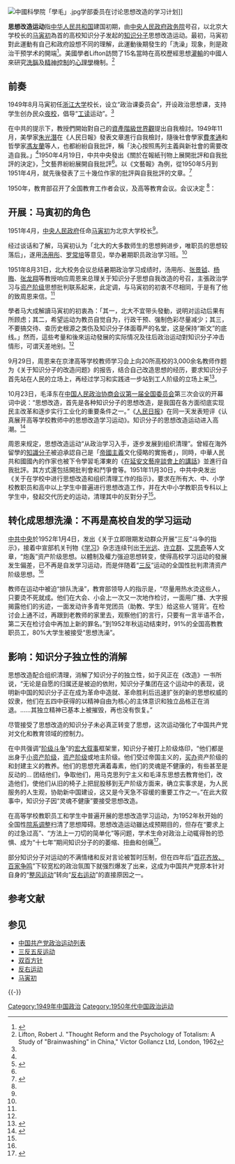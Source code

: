 [[File:中國科學院「學毛」.jpg|thumb]]学部委员在讨论思想改造的学习计划]]

'''思想改造运动'''指[[中华人民共和国|中华人民共和国]]建国初期，由[[中央人民政府政务院|中央人民政府政务院]]号召，以北京大学校长的[[马寅初|马寅初]]為首的高校知识分子发起的[[知识分子|知识分子]]思想改造运动。最初，马寅初對此運動有自己和政府設想不同的理解，此運動後期發生的「洗澡」现象，則是政治干预学术的開端<ref name="马大成2012">{{citation |author=马大成 |title=马寅初对建国初期高校知识分子思想改造运动的理解与把握 |url=http://www.hprc.org.cn/gsyj/zzs/zzsxs/201208/P020120809458995977021.pdf |accessdate=28 July 2014 |series=浙江工商大学学报 |date=2012年3月 |language=zh-cn |pages=66–71 |quote=新中国初期高等学校知识分子思想改造运动，是。北京大学系全国高等学校的模范，身为自然成为运动的推动者。以往的研究中，肯定者多论马寅初的积极态度与贡献，而近年反思“思想改造”的文章则视之为政治干预学术的开端。然而，无论哪种观点，均缺乏当事人的原始资料。本文通过第一手资料的搜集与研究，发现马寅初对“思想改造运动”有自己的理解与把握，他既走在时代潮流的前列，又与政府的设想有所不同，至于运动中发生的“洗澡”现象，就更非其所愿了 |archive-date=2016-03-04 |archive-url=https://web.archive.org/web/20160304211025/http://hprc.org.cn/gsyj/zzs/zzsxs/201208/p020120809458995977021.pdf |dead-url=no }}</ref>。美國學者Lifton訪問了15名當時在高校歷經思想[[灌輸|灌輸]]的中國人來研究[[洗腦|洗腦]]及[[精神控制|精神控制]]的[[心理學|心理學]]機制。<ref name="lifton">Lifton, Robert J. "Thought Reform and the Psychology of Totalism: A Study of "Brainwashing" in China," Victor Gollancz Ltd, London, 1962</ref>

== 前奏 ==
1949年8月马寅初任[[浙江大学|浙江大学]]校长，设立“政治课委员会”，开设政治思想课，支持学生创办民众[[夜校|夜校]]，倡导“[[工读|工读]]运动”。<ref name="马大成2012" />

在中共的提示下，教授們開始對自己的[[資產階級|資產階級]][[世界觀|世界觀]]提出自我檢討。1949年11月，美學家[[朱光潛|朱光潛]]在《人民日報》發表文章進行自我檢討，隨後社會學家[[費孝通|費孝通]]和哲學家[[馮友蘭|馮友蘭]]等人，也都紛紛自我批評，稱「決心按照馬列主義與新社會的需要改造自我。」<ref name="Fu1993"/>1950年4月19日，中共中央發出《關於在報紙刊物上展開批評和自我批評的決定》，<ref>{{Cite web |url=http://www.ccdi.gov.cn/lzlt/lzbk/sjj/201311/t20131129_14323.html |author=邵景均 |title=倡導公開批評 |publisher=中央紀委監察部網站 |date=2013-12-06 |access-date=2014-07-27 |archive-date=2014-08-11 |archive-url=https://web.archive.org/web/20140811013605/http://www.ccdi.gov.cn/lzlt/lzbk/sjj/201311/t20131129_14323.html |dead-url=no }}</ref>文藝界紛紛展開自我批評<ref name="Fu1993" />。以《文藝報》為例，從1950年5月到1951年4月，就先後發表了三十幾位作家的批評與自我批評的文章。<ref>{{Cite web |url = http://news.china.com/zh_cn/history/all/11025807/20100205/15806898.html |title = 不幸的思想者舒蕪：並非懷有不可告人卑劣動機(1) |date = 2010-02-05 |author = 方竹 |publisher = [[光明网_(中国)|光明網]] |access-date = 2014-07-27 |archive-date = 2014-12-10 |archive-url = https://web.archive.org/web/20141210044623/http://news.china.com/zh_cn/history/all/11025807/20100205/15806898.html |dead-url = no }}</ref>

1950年，教育部召开了全国教育工作者会议，及高等教育会议。会议决定 <ref name="马大成2012" />：
{{Cquote|高校要向工农开门，培养工农出身的新型知识分子; 对高等学校课程设计、教学方法进行改进，对院系进行调整。实施中，全国高等学校虽进行了若干改革，教师们的政治思想也有了进步，但高教系统的改革还是赶不上其它战线的日新月异。多数教师在政治纲领上已能接受新民主主义的国策，但在教育思想、治学观点、工作习惯等方面，还或多或少地保留着民国大学的自主自由之风。中共高层认为，旧中国留下的教育必须改革，知识分子思想必须改造。但是不能硬来，需寻求一个适当的时机与方式。}}

== 开展：马寅初的角色 ==
1951年4月，[[中华人民共和国中央人民政府_(1949–1954)|中央人民政府]]任命[[马寅初|马寅初]]为北京大学校长<ref name="马大成2012" />。

经过谈话和了解，马寅初认为「北大的大多数师生的思想夠进步，唯职员的思想较落后」，遂用[[汤用彤|汤用彤]]、[[罗常培|罗常培]]等意见，举办暑期职员政治学习班。<ref name="马大成2012" />

1951年8月31日，北大校务会议总结暑期政治学习成绩时，汤用彤、[[张景钺|张景钺]]、[[杨晦|杨晦]]、[[张龙翔|张龙翔]]等教授响应周恩来总理关于知识分子思想自我改造的号召，主張政治学习与[[资产阶级|资产阶级]]思想批判联系起来，此定调，与马寅初的初衷不尽相同，于是有了他的致周恩来信。<ref name="马大成2012" />

學者马大成解讀马寅初的初衷為：「其一，北大不宜带头發動，说明对运动后果有所顾虑；其二，希望运动为教员自觉自为，行政干预、强制色彩尽量减少；其三，不要搞交待、查历史根源之类伤及知识分子体面尊严的名堂，这是保持“斯文”的底线。」然而，這些考量和後來运动發展的实际情况及往后政治运动對知识分子冲击情形，可谓天差地别。<ref name="马大成2012"/>

9月29日，周恩来在京津高等学校教师学习会上向20所高校的3,000余名教师作题为《关于知识分子的改造问题》的报告，结合自己改造思想的经历，要求知识分子首先站在人民的立场上，再经过学习和实践进一步站到工人阶级的立场上来<ref>{{cite web |author = 周恩来 |url = http://agzy.youth.cn/mzh/mzh_1/200906/t20090625_941192.htm |title = 关于知识分子的改造问题（一九五一年九月二十九日） |access-date = 2014-07-23 |archive-url = https://web.archive.org/web/20140728222957/http://agzy.youth.cn/mzh/mzh_1/200906/t20090625_941192.htm |archive-date = 2014-07-28 |dead-url = yes }}</ref>。

10月23日，毛泽东在[[中国人民政治协商会议第一届全国委员会|中国人民政治协商会议第一届全国委员会]]第三次会议的开幕词中说：“思想改造，首先是各种知识分子的思想改造，是我国在各方面彻底实现民主改革和逐步实行工业化的重要条件之一。”《[[人民日报|人民日报]]》在同一天发表短评《认真展开高等学校教师中的思想改造学习运动》。知识分子的思想改造运动进入高潮。<ref name="谢泳">{{cite book |author = [[谢泳|谢泳]] |chapter = 思想改造运动的起源及对中国知识分子的影响 |title = 《现代中国的制度与文化》|editor = 石刚 |year = 2004 |location = 香港 |publisher = 香港社会科学出版社 |ISBN = 962620088X }}</ref>

周恩来规定，思想改造运动“从政治学习入手，逐步发展到组织清理”{{r|谢泳|Meisner2005}}。曾經在海外留學的[[知識分子|知識分子]]被迫承認自己是「[[帝國主義|帝國主義]]文化侵略的實施者」，同時，中華人民共和國國內的作家也被下令學習毛澤東的《[[在延安文藝座談會上的講話|在延安文藝座談會上的講話]]》並進行自我批評。其方式還包括開批判會和鬥爭會等{{r|Meisner2005|李杨2004|Fu1993}}。1951年11月30日，中共中央发出《关于在学校中进行思想改造和组织清理工作的指示》，要求在所有大、中、小学校教职员和高中以上学生中普遍进行思想改造工作，并在大中小学教职员专科以上学生中，發起交代历史的运动，清理其中的反對分子<ref name="SS" />。

== 转化成思想洗澡：不再是高校自发的学习运动 ==
[[中共中央|中共中央]]於1952年1月4日，发出《关于立即限期发动群众开展“三反”斗争的指示》，接着中宣部机关刊物《[[学习|学习]]》杂志连续刊出[[于光远|于光远]]、[[许立群_(1917年)|许立群]]、[[艾思奇|艾思奇]]等人文章，“炮轰”资产阶级思想。以體制及權力强迫思想转变，使得高校学习运动的發展发生偏差，已不再是自发学习运动，而是伴随着“[[三反|三反]]”运动的全国性批判肃清资产阶级思想。<ref name="马大成2012" />

教师在运动中被迫“排队洗澡”，教育部领导人的指示是，“尽量用热水烫这些人，只要烫不死就成。他们在大会、小会上一次又一次地作检讨，一面用广播、大字报揭露他们的劣迹，一面发动许多青年党团员（助教、学生）给这些人‘搓背’。在检讨会上通不过，再跟到老教师的家里去，观察他们的言行，只要有一言半语不合，第二天在检讨会中再加上新的罪名。”到1952年秋运动结束时，91%的全国高教教职员工，80%大学生被接受“思想洗澡”。{{r|李杨2004}}

==影响：知识分子独立性的消解==
思想改造配合组织清理，消解了知识分子的独立性，如于风正在《改造》一书所说，“无论是自愿的归属还是被迫的依附，知识分子集团在这个运动中的表现，说明新中国的知识分子正在成为革命中造就、革命胜利后迅速扩张的新的思想权威的奴隶，他们在五四中获得的以精神自由为核心的主体意识和独立品格正在消退。……其独立精神已基本上被摧毁，再也没有恢复。”{{r|李杨2004}}

尽管接受了思想改造的知识分子未必真正转变了思想，{{r|Meisner2005}}这次运动强化了中国共产党对文化和教育领域的控制力{{r|Fu1993}}。

在中共强调“[[阶级斗争|阶级斗争]]”的[[宏大叙事|宏大叙事]]框架里，知识分子被打上阶级烙印，“他们都是出身于[[小资产阶级|小资产阶级]]，[[资产阶级|资产阶级]]或地主阶级。他们受过帝国主义的，[[买办|买办]]资产阶级的和封建主义的教养。他们的思想充满着毒素，他们的灵魂是不健康的，有些甚至是反动的... 团结他们，争取他们，用马克思列宁主义和毛泽东思想去教育他们，改造他们，使他们从旧的椅子上把屁股移到无产阶级方面来，确立实事求是，为人民服务的人生观，协助新中国建设，这又是今天急不容缓的重要工作之一。”在此大叙事中，知识分子因“灵魂不健康”要接受思想改造。{{r|李杨2004}}

在高等学校教职员工和学生中普遍开展的思想改造学习运动，为1952年秋开始的全国性[[院系调整|院系调整]]扫清了思想障碍{{r|李杨2004}}。思想改造运动雖达成预期目的，但存在“要求上的过急过高”、“方法上一刀切的简单化”等问题，学术生命对政治上动辄得咎的恐惧、成为“十七年”期间知识分子的的萎缩、扭曲和创痛<ref>{{Cite web |url = http://www.cnki.com.cn/Article/CJFDTotal-WASI200011017.htm |title = 思想改造运动:和风细雨中的苦涩 |access-date = 2014-07-19 |archive-date = 2019-05-02 |archive-url = https://web.archive.org/web/20190502172957/http://www.cnki.com.cn/Article/CJFDTotal-WASI200011017.htm |dead-url = no }}</ref>。

部分知识分子对运动的不满情绪和反对言论被暂时压制，但在四年后“[[双百方针|百花齐放、百家争鸣]]”下较宽松的政治氛围下就强烈爆发了出来{{r|Meisner2005}}，这成为中国共产党原本针对自身的“[[整风运动|整风运动]]”转向“[[反右运动|反右运动]]”的直接原因之一。

== 参考文献 ==
{{Reflist|refs=
<ref name="Meisner2005">{{cite book |author1=Maurice J. Meisner |author2=杜蒲 |chapter=城市國家資本主義的興衰 |title=毛澤東的中國及其後: 中華人民共和國史 |url=http://books.google.com/books?id=Fmqyz1eciw8C&pg=PA80 |year=2005 |publisher=中文大学出版社 |location=香港 |isbn=978-962-996-173-2 |pages=80--82 |access-date=2014-07-23 |archive-date=2015-03-26 |archive-url=https://web.archive.org/web/20150326170416/http://books.google.com/books?id=Fmqyz1eciw8C&pg=PA80 |dead-url=no }}</ref>
<ref name="李杨2004">{{Cite journal |url = http://www.21ccom.net/articles/lsjd/lsjj/article_2012080565105.html |author=李杨|title=惊动高校的“洗澡”运动|journal=中国社会导刊 |year=2004 |issue=11|archiveurl=https://web.archive.org/web/20160519053222/http://www.21ccom.net/articles/lsjd/lsjj/article_2012080565105.html|archivedate=2016-05-19|deadurl=yes}}</ref>
<ref name="Fu1993">{{cite book |author=Zhengyuan Fu |title=''Autocratic Tradition and Chinese Politics'' |url=http://books.google.com/books?id=uGZIziWmlmsC&pg=PA276 |year=1993年 |publisher=[[Cambridge_University_Press|Cambridge University Press]] |isbn=978-0-521-44228-2 |page=276頁 |access-date=2014-07-31 |archive-date=2015-03-26 |archive-url=https://web.archive.org/web/20150326173734/http://books.google.com/books?id=uGZIziWmlmsC&pg=PA276 |dead-url=no }}</ref>
<ref name="SS">{{cite web |url = http://cpc.people.com.cn/GB/64162/64165/72301/72335/4976265.html |title = 中共中央发出《关于在学校中进行思想改造和组织清理工作的指示》 |date = 1951年11月30日 |publisher = [[人民网|人民网]] |access-date = 2014年7月26日 |archive-date = 2019年5月2日 |archive-url = https://web.archive.org/web/20190502134216/http://cpc.people.com.cn/GB/64162/64165/72301/72335/4976265.html |dead-url = no }}</ref>
}}

== 参见 ==
{{Portal box|中国共产党|中华人民共和国|政治|历史}}
* [[中国共产党政治运动列表|中国共产党政治运动列表]]
* [[三反五反运动|三反五反运动]]
* [[双百方针|双百方针]]
* [[反右运动|反右运动]]
* [[马寅初|马寅初]]

{{-}}
{{中国共产党政治运动}}

[[Category:1949年中国政治|Category:1949年中国政治]]
[[Category:1950年代中国政治运动|Category:1950年代中国政治运动]]